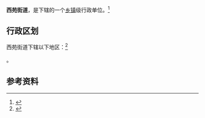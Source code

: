 {{中国乡级行政区|21/09/11/001/000}}

'''西苑街道'''，是{{PRC admin/fullname|21/09/11/001/000|3}}下辖的一个[[乡镇|乡镇]]级行政单位。<ref>{{PRC admin/ref sgc|{{PRC admin/parent|21/09/11/001/000}}}}</ref>

== 行政区划 ==

西苑街道下辖以下地区：<ref>{{PRC admin/ref sgc|21/09/11/001/000}}</ref>

{{PRC admin/children|21/09/11/001/000}}。

== 参考资料 ==

{{reflist}}

{{辽宁行政区划小作品}}
{{PRC admin/navcat|21/09/11/001/000}}